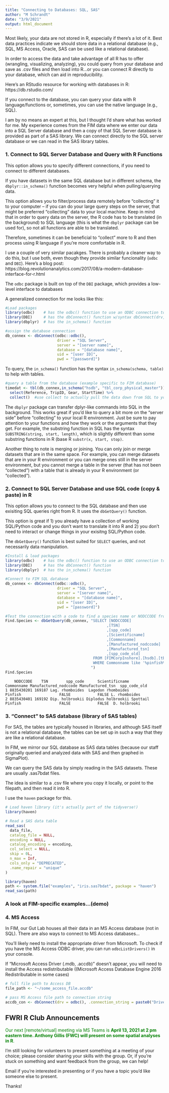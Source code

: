 ```yaml
---
title: "Connecting to Databases: SQL, SAS"
author: "M Schrandt"
date: "3/9/2021"
output: html_document
---
```


Most likely, your data are not stored in R, especially if there's a lot of it. Best data practices indicate we should store data in a relational database (e.g., SQL, MS Access, Oracle, SAS can be used like a relational database).

In order to access the data and take advantage of all R has to offer (wrangling, visualizing, analyzing), you could query from your database and save as .csv files and then load into R...or you can connect R directly to your database, which can aid in reproducibility.

Here's an RStudio resource for working with databases in R: https://db.rstudio.com/

If you connect to the database, you can query your data with R language/functions or, sometimes, you can use the native language (e.g., SQL).

I am by no means an expert at this, but I thought I'd share what has worked for me. My experience comes from the FIM data where we enter our data into a SQL Server database and then a copy of that SQL Server database is provided as part of a SAS library. We can connect directly to the SQL server database or we can read in the SAS library tables.

### 1. Connect to SQL Server Database and Query with R Functions

This option allows you to specify different connections, if you need to connect to different databases.

If you have datasets in the same SQL database but in different schema, the `dbplyr::in_schema()` function becomes very helpful when pulling/querying data.

This option allows you to filter/process data remotely before "collecting" it to your computer – if you can do your large query steps on the server, that might be preferred “collecting” data to your local machine. Keep in mind that in order to query data on the server, the R code has to be translated (in the background) to SQL language (this is what the `dbplyr` package can be used for), so not all functions are able to be translated.

Therefore, sometimes it can be beneficial to "collect" more to R and then process using R language if you're more comfortable in R.

I use a couple of very similar pacakges. There is probably a cleaner way to do this, but I use both, even though they provide similar funcionality (`odbc` and `DBI`). Here's a blog post: https://blog.revolutionanalytics.com/2017/08/a-modern-database-interface-for-r.html

The `odbc` package is built on top of the `DBI` package, which provides a low-level interface to databases 

A generalized connection for me looks like this:

```r
#Load packages
library(odbc)    # has the odbc() function to use an ODBC connection to your server/data
library(DBI)     # has the dbConnect() function w/syntax dbConnect(drv, ...) where drv inhertis from DBIDriver
library(dbplyr)  # has the in_schema() function

#assign the database connection
db_connex <- dbConnect(odbc::odbc(),
                       driver = "SQL Server",
                       server = "[server name]",
                       database = "[database name]",
                       uid = "[user ID]",
                       pwd = "[password]")
```

To query, the `in_schema()` function has the syntax `in_schema(schema, table)` to help with tables.

```r

#query a table from the database (example specific to FIM database)
timedat <- tbl(db_connex,in_schema("hsdb", "tbl_corp_physical_master")) %>%
  select(Reference, TripID, Gear, StartTime) %>%
  collect()  #use collect to actually pull the data down from SQL to your local R environment
```

The `dbplyr` package can transfer dplyr-like commands into SQL in the background. This works great if you'd like to query a bit more on the "server side" before "collecting" to your local R environment. Just be sure to pay attention to your functions and how they work or the arguments that they get. For example, the substring function in SQL has the syntax `SUBSTRING(string, start, length)`, which is  slightly different than some substring functions in R (base R `substr(x, start, stop)`.

Another thing to note is merging or joining. You can only join or merge datasets that are in the same space. For example, you can merge datasets that are in your R environment or you can merge ones still in the server environment, but you cannot merge a table in the server (that has not been "collected") with a table that is already in your R environment (or "collected").

### 2. Connect to SQL Server Database and use SQL code (copy & paste) in R

This option allows you to connect to the SQL database and then use exisiting SQL queries right from R. It uses the `dbGetQuery()` function.

This option is great if 1) you already have a collection of working SQL/Python code and you don't want to translate it into R and 2) you don't need to interact or change things in your exisitng SQL/Python code.

The `dbGetQuery()` function is best suited for `SELECT` queries, and not necessarily data manipulation.

```r
#Install & load packages
library(odbc)    # has the odbc() function to use an ODBC connection to your server/data
library(DBI)     # has the dbConnect() function
library(dbplyr)  # has the in_schema() function

#Connect to FIM SQL database
db_connex <- dbConnect(odbc::odbc(),
                       driver = "SQL Server",
                       server = "[server name]",
                       database = "[database name]",
                       uid = "[user ID]",
                       pwd = "[password]")

#Test the connection with a code to find a species name or NODCCODE from the species list table
Find.Species <- dbGetQuery(db_connex, "SELECT [NODCCODE]
                                             ,[TSN]
                                             ,[spp_code]
                                             ,[Scientificname]
                                             ,[Commonname]
                                             ,[Manufactured_nodccode]
                                             ,[Manufactured_tsn]
                                             ,[spp_code_old]
                                       FROM [FIMCorpInshore].[hsdb].[tbl_corp_ref_species_list]
                                       WHERE Commonname like '%pinfish%'
                                      ")
Find.Species
```

```Find.Species
    NODCCODE    TSN        spp_code      Scientificname       Commonname Manufactured_nodccode Manufactured_tsn  spp_code_old
1 8835430201 169187 Lag. rhomboides  Lagodon rhomboides          Pinfish                 FALSE            FALSE L. rhomboides
2 8835430401 169192 Dip. holbrookii Diplodus holbrookii Spottail Pinfish                 FALSE            FALSE  D. holbrooki
```

### 3. "Connect" to SAS database (library of SAS tables)

For SAS, the tables are typically housed in libraries, and although SAS itself is not a relational database, the tables can be set up in such a way that they are like a relational database.

In FIM, we mirror our SQL database as SAS data tables (because our staff originally queried and analyzed data with SAS and then graphed in SigmaPlot).

We can query the SAS data by simply reading in the SAS datasets. These are usually .sas7bdat files.

The idea is similar to a .csv file where you copy it locally, or point to the filepath, and then read it into R.

I use the `haven` package for this.

```r
# Load haven library (it's actually part of the tidyverse!)
library(haven)

# Read a SAS data table
read_sas(
  data_file,
  catalog_file = NULL,
  encoding = NULL,
  catalog_encoding = encoding,
  col_select = NULL,
  skip = 0L,
  n_max = Inf,
  cols_only = "DEPRECATED",
  .name_repair = "unique"
)
```

```r
library(haven)
path <- system.file("examples", "iris.sas7bdat", package = "haven")
read_sas(path)
```

### A look at FIM-specific examples...(demo)

### 4. MS Access

In FIM, our Gut Lab houses all their data in an MS Access database (not in SQL). There are also ways to connect to MS Access databases...

You'll likely need to install the appropriate driver from Microsoft. To check if you have the MS Access ODBC driver, you can run `odbcListDrivers()` in your console.

If "Microsoft Access Driver (.mdb, .accdb)" doesn't appear, you will need to install the Access redistributable ((Microsoft Access Database Engine 2016 Redistributable in some cases)

```r
# full file path to Access DB
file_path <- "~/some_access_file.accdb"

# pass MS Access file path to connection string
accdb_con <- dbConnect(drv = odbc(), .connection_string = paste0("Driver={Microsoft Access Driver (*.mdb, *.accdb)};DBQ=",file_path,";"))


```

## FWRI R Club Announcements

<span style="color:green">Our next [remote/virtual] meeting via MS Teams is **April 13, 2021 at 2 pm eastern time. Anthony Gillis (FWC) will present on some spatial analyses in R**.</span>

I'm still looking for volunteers to present something at a meeting of your choice; please consider sharing your skills with the group. Or, if you're stuck on something and want feedback from the group, we can help!

Email if you're interested in presenting or if you have a topic you'd like someone else to present.

Thanks!
